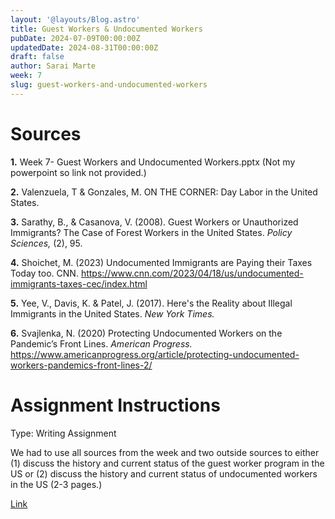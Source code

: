 ```yaml
---
layout: '@layouts/Blog.astro'
title: Guest Workers & Undocumented Workers
pubDate: 2024-07-09T00:00:00Z 
updatedDate: 2024-08-31T00:00:00Z 
draft: false
author: Sarai Marte
week: 7
slug: guest-workers-and-undocumented-workers
---
```



# Sources

**1.** Week 7- Guest Workers and Undocumented Workers.pptx (Not my powerpoint so link not provided.)

**2.** Valenzuela, T & Gonzales, M. ON THE CORNER: Day Labor in the United States. 

**3.** Sarathy, B., & Casanova, V. (2008). Guest Workers or Unauthorized Immigrants? The Case of Forest Workers in the United States. *Policy Sciences,* (2), 95.

**4.** Shoichet, M. (2023) Undocumented Immigrants are Paying their Taxes Today too. CNN. https://www.cnn.com/2023/04/18/us/undocumented-immigrants-taxes-cec/index.html

**5.** Yee, V., Davis, K. & Patel, J. (2017). Here's the Reality about Illegal Immigrants in the United States. *New York Times.*

**6.** Svajlenka, N. (2020) Protecting Undocumented Workers on the Pandemic’s Front Lines. *American Progress.* https://www.americanprogress.org/article/protecting-undocumented-workers-pandemics-front-lines-2/

# Assignment Instructions

Type: Writing Assignment

We had to use all sources from the week and two outside sources to either (1) discuss the history and current status of the guest worker program in the US or (2) discuss the history and current status of undocumented workers in the US (2-3 pages.)

<DropDown title = "Writing Assignment 1 | Grade: 100/100">
<a href = "https://rutgersconnect-my.sharepoint.com/:w:/g/personal/smm651_scarletmail_rutgers_edu/ETTxWlr1yk5Em_bCHwqF3jABQrxvplbMzuNodtM5ZFVOCg?e=zyyLaA">Link</a>
</DropDown >




